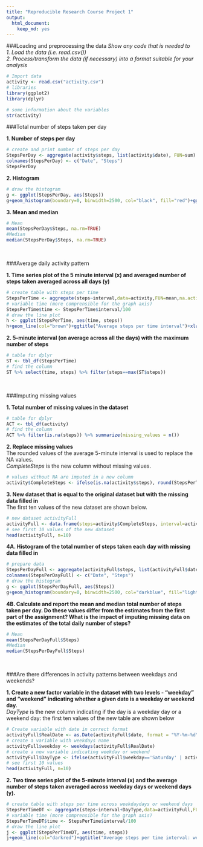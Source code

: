 ```yaml
---
title: "Reproducible Research Course Project 1"
output: 
  html_document: 
    keep_md: yes
---
```


###Loading and preprocessing the data
*Show any code that is needed to*  
*1. Load the data (i.e. read.csv())*  
*2. Process/transform the data (if necessary) into a format suitable for your analysis*  

```r
# Import data
activity <- read.csv("activity.csv")
# libraries
library(ggplot2)
library(dplyr)
```
```r
# some information about the variables
str(activity)
```


   
###Total number of steps taken per day 

**1. Number of steps per day**

```r
# create and print number of steps per day
StepsPerDay <- aggregate(activity$steps, list(activity$date), FUN=sum)
colnames(StepsPerDay) <- c("Date", "Steps")
StepsPerDay
```

  
**2. Histogram **

```r
# draw the histogram
g <- ggplot(StepsPerDay, aes(Steps))
g+geom_histogram(boundary=0, binwidth=2500, col="black", fill="red")+ggtitle("Histogram of steps per day")+xlab("Steps")+ylab("Frequency")+theme(plot.title = element_text(face="bold", size=12))+scale_x_continuous(breaks=seq(0,25000,2500))+scale_y_continuous(breaks=seq(0,18,2))
```


**3. Mean and median**

```r
# Mean
mean(StepsPerDay$Steps, na.rm=TRUE)
#Median
median(StepsPerDay$Steps, na.rm=TRUE)
```

<br>

###Average daily activity pattern

**1. Time series plot of the 5 minute interval (x) and averaged number of steps taken averaged across all days (y)**

```r
# create table with steps per time
StepsPerTime <- aggregate(steps~interval,data=activity,FUN=mean,na.action=na.omit)
# variable time (more comprensible for the graph axis)
StepsPerTime$time <- StepsPerTime$interval/100
# draw the line plot
h <- ggplot(StepsPerTime, aes(time, steps))
h+geom_line(col="brown")+ggtitle("Average steps per time interval")+xlab("Time")+ylab("Steps")+theme(plot.title = element_text(face="bold", size=12))
```

**2. 5-minute interval (on average across all the days) with the maximum number of steps**

```r
# table for dplyr
ST <- tbl_df(StepsPerTime)
# find the column
ST %>% select(time, steps) %>% filter(steps==max(ST$steps))
```

<br>
   
###Imputing missing values

**1. Total number of missing values in the dataset**

```r
# table for dplyr
ACT <- tbl_df(activity)
# find the column
ACT %>% filter(is.na(steps)) %>% summarize(missing_values = n())
```

**2. Replace missing values**  
The rounded values of the average 5-minute interval is used to replace the NA values.  
*CompleteSteps* is the new column without missing values.

```r
# values without NA are imputed in a new column
activity$CompleteSteps <- ifelse(is.na(activity$steps), round(StepsPerTime$steps[match(activity$interval, StepsPerTime$interval)],0), activity$steps)
```

**3. New dataset that is equal to the original dataset but with the missing data filled in**   
The first ten values of the new dataset are shown below.  

```r
# new dataset activityFull
activityFull <- data.frame(steps=activity$CompleteSteps, interval=activity$interval, date=activity$date)
# see first 10 values of the new dataset
head(activityFull, n=10)
```

**4A. Histogram of the total number of steps taken each day with missing data filled in**  

```r
# prepare data
StepsPerDayFull <- aggregate(activityFull$steps, list(activityFull$date), FUN=sum)
colnames(StepsPerDayFull) <- c("Date", "Steps")
# draw the histogram
g <- ggplot(StepsPerDayFull, aes(Steps))
g+geom_histogram(boundary=0, binwidth=2500, col="darkblue", fill="lightblue")+ggtitle("Histogram of steps per day")+xlab("Steps")+ylab("Frequency")+theme(plot.title = element_text(face="bold", size=12))+scale_x_continuous(breaks=seq(0,25000,2500))+scale_y_continuous(breaks=seq(0,26,2))
```

**4B. Calculate and report the mean and median total number of steps taken per day. Do these values differ from the estimates from the first part of the assignment? What is the impact of imputing missing data on the estimates of the total daily number of steps?**  

```r
# Mean
mean(StepsPerDayFull$Steps)
#Median
median(StepsPerDayFull$Steps)
```


<br>

###Are there differences in activity patterns between weekdays and weekends?

**1. Create a new factor variable in the dataset with two levels - "weekday" and "weekend" indicating whether a given date is a weekday or weekend day.**  
*DayType* is the new column indicating if the day is a weekday day or a weekend day: the first ten values of the new table are shown below

```r
# Create variable with date in correct format
activityFull$RealDate <- as.Date(activityFull$date, format = "%Y-%m-%d")
# create a variable with weekdays name
activityFull$weekday <- weekdays(activityFull$RealDate)
# create a new variable indicating weekday or weekend
activityFull$DayType <- ifelse(activityFull$weekday=='Saturday' | activityFull$weekday=='Sunday', 'weekend','weekday')
# see first 10 values
head(activityFull, n=10)
```

**2. Two time series plot of the 5-minute interval (x) and the average number of steps taken averaged across weekday days or weekend days (y).**  

```r
# create table with steps per time across weekdaydays or weekend days
StepsPerTimeDT <- aggregate(steps~interval+DayType,data=activityFull,FUN=mean,na.action=na.omit)
# variable time (more comprensible for the graph axis)
StepsPerTimeDT$time <- StepsPerTime$interval/100
# draw the line plot
j <- ggplot(StepsPerTimeDT, aes(time, steps))
j+geom_line(col="darkred")+ggtitle("Average steps per time interval: weekdays vs. weekends")+xlab("Time")+ylab("Steps")+theme(plot.title = element_text(face="bold", size=12))+facet_grid(DayType ~ .)
```
